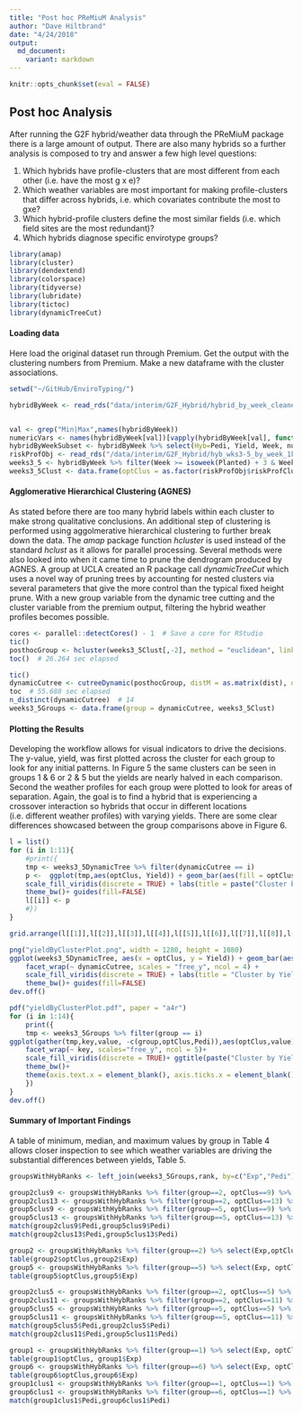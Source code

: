 ```yaml
---
title: "Post hoc PReMiuM Analysis"
author: "Dave Hiltbrand"
date: "4/24/2018"
output: 
  md_document: 
    variant: markdown
---
```


```r
knitr::opts_chunk$set(eval = FALSE)
```

## Post hoc Analysis

After running the G2F hybrid/weather data through the PReMiuM package there is a large amount of output.  There are also many hybrids so a further analysis is composed to try and answer a few high level questions:

  1.  Which hybrids have profile-clusters that are most different from each other (i.e. have the most g x e)?
  2.  Which weather variables are most important for making profile-clusters that differ across hybrids, i.e. which covariates contribute the most to gxe?
  3.  Which hybrid-profile clusters define the most similar fields (i.e. which field sites are the most redundant)?
  4.  Which hybrids diagnose specific envirotype groups?


```r
library(amap)
library(cluster)
library(dendextend)
library(colorspace)
library(tidyverse)
library(lubridate)
library(tictoc)
library(dynamicTreeCut)
```

#### Loading data

Here load the original dataset run through Premium.  Get the output with the clustering numbers from Premium.  Make a new dataframe with the cluster associations.

```r
setwd("~/GitHub/EnviroTyping/")

hybridByWeek <- read_rds("data/interim/G2F_Hybrid/hybrid_by_week_cleaned_weather.rds")


val <- grep("Min|Max",names(hybridByWeek))
numericVars <- names(hybridByWeek[val])[vapply(hybridByWeek[val], function(x) var(x) != 0, logical(1))]
hybridByWeekSubset <- hybridByWeek %>% select(Hyb=Pedi, Yield, Week, numericVars)
riskProfObj <- read_rds("/data/interim/G2F_Hybrid/hyb_wks3-5_by_week_1k/output/riskProfObj.rda")
weeks3_5 <- hybridByWeek %>% filter(Week >= isoweek(Planted) + 3 & Week <= isoweek(Planted) +5) %>% select(Exp,Pedi,Yield, numericVars)
weeks3_5Clust <- data.frame(optClus = as.factor(riskProfObj$riskProfClusObj$clustering), weeks3_5)
```


#### Agglomerative Hierarchical Clustering (AGNES)

As stated before there are too many hybrid labels within each cluster to make strong qualitative conclusions.  An additional step of clustering is performed using aggolmerative hierarchical clustering to further break down the data.  The _amap_ package function _hcluster_ is used instead of the standard _hclust_ as it allows for parallel processing. Several methods were also looked into when it came time to prune the dendrogram produced by AGNES.  A group at UCLA created an R package call _dynamicTreeCut_ which uses a novel way of pruning trees by accounting for nested clusters via several parameters that give the more control than the typical fixed height prune.  With a new group variable from the dynamic tree cutting and the cluster variable from the premium output, filtering the hybrid weather profiles becomes possible. 


```r
cores <- parallel::detectCores() - 1  # Save a core for RStudio
tic()
posthocGroup <- hcluster(weeks3_5Clust[,-2], method = "euclidean", link = "ward", nbproc = cores)
toc()  # 26.264 sec elapsed

tic()
dynamicCutree <- cutreeDynamic(posthocGroup, distM = as.matrix(dist), deepSplit = 4, verbose = 4) 
toc  # 55.688 sec elapsed
n_distinct(dynamicCutree)  # 14
weeks3_5Groups <- data.frame(group = dynamicCutree, weeks3_5Clust)
```


#### Plotting the Results

Developing the workflow allows for visual indicators to drive the decisions.  The y-value, yield, was first plotted across the cluster for each group to look for any initial patterns.  In Figure 5 the same clusters can be seen in groups 1 & 6 or 2 & 5 but the yields are nearly halved in each comparison.  Second the weather profiles for each group were plotted to look for areas of separation.  Again, the goal is to find a hybrid that is experiencing a crossover interaction so hybrids that occur in different locations (i.e. different weather profiles) with varying yields.  There are some clear differences showcased between the group comparisons above in Figure 6.

```r
l = list()
for (i in 1:11){
    #print({
    tmp <- weeks3_5DynamicTree %>% filter(dynamicCutree == i)
    p <-  ggplot(tmp,aes(optClus, Yield)) + geom_bar(aes(fill = optClus), stat = "summary", fun.y = "mean", width = .5) +
    scale_fill_viridis(discrete = TRUE) + labs(title = paste("Cluster by Yield for Group",i,sep = " "), x = "Envirotyping Cluster", y = "Yield [bu/acre]" ) +
    theme_bw()+ guides(fill=FALSE)
    l[[i]] <- p
    #})
}

grid.arrange(l[[1]],l[[2]],l[[3]],l[[4]],l[[5]],l[[6]],l[[7]],l[[8]],l[[9]],l[[10]],l[[11]])

png("yieldByClusterPlot.png", width = 1280, height = 1080)
ggplot(weeks3_5DynamicTree, aes(x = optClus, y = Yield)) + geom_bar(aes(fill = optClus), stat = "summary", fun.y = "mean")+
    facet_wrap(~ dynamicCutree, scales = "free_y", ncol = 4) +
    scale_fill_viridis(discrete = TRUE) + labs(title = "Cluster by Yield for Post hoc Grouping", x = "Envirotyping Cluster", y = "Yield [bu/acre]" ) +
    theme_bw()+ guides(fill=FALSE)
dev.off()

pdf("yieldByClusterPlot.pdf", paper = "a4r")
for (i in 1:14){
    print({
    tmp <- weeks3_5Groups %>% filter(group == i)
ggplot(gather(tmp,key,value, -c(group,optClus,Pedi)),aes(optClus,value)) + geom_boxplot(aes(fill=optClus)) +
    facet_wrap(~ key, scales="free_y", ncol = 5)+
    scale_fill_viridis(discrete = TRUE)+ ggtitle(paste("Cluster by Yield for Post hoc Group",i,sep = " ")) +
    theme_bw()+
    theme(axis.text.x = element_blank(), axis.ticks.x = element_blank())
    })
}
dev.off()
```


#### Summary of Important Findings

A table of minimum, median, and maximum values by group in Table 4 allows closer inspection to see which weather variables are driving the substantial differences between yields, Table 5.

```r
groupsWithHybRanks <- left_join(weeks3_5Groups,rank, by=c("Exp","Pedi"))

group2clus9 <- groupsWithHybRanks %>% filter(group==2, optClus==9) %>% select(Pedi, Rank, Yield)
group2clus13 <- groupsWithHybRanks %>% filter(group==2, optClus==13) %>% select(Pedi, Rank, Yield)
group5clus9 <- groupsWithHybRanks %>% filter(group==5, optClus==9) %>% select(Pedi, Rank, Yield)
group5clus13 <- groupsWithHybRanks %>% filter(group==5, optClus==13) %>% select(Pedi, Rank, Yield)
match(group2clus9$Pedi,group5clus9$Pedi)
match(group2clus13$Pedi,group5clus13$Pedi)

group2 <- groupsWithHybRanks %>% filter(group==2) %>% select(Exp,optClus, Pedi, Rank, Yield)
table(group2$optClus,group2$Exp)
group5 <- groupsWithHybRanks %>% filter(group==5) %>% select(Exp, optClus, Pedi, Rank, Yield)
table(group5$optClus,group5$Exp)

group2clus5 <- groupsWithHybRanks %>% filter(group==2, optClus==5) %>% select(Exp,Pedi, Rank, Yield)
group2clus11 <- groupsWithHybRanks %>% filter(group==2, optClus==11) %>% select(Exp,Pedi, Rank, Yield)
group5clus5 <- groupsWithHybRanks %>% filter(group==5, optClus==5) %>% select(Exp,Pedi, Rank, Yield)
group5clus11 <- groupsWithHybRanks %>% filter(group==5, optClus==11) %>% select(Exp,Pedi, Rank, Yield)
match(group5clus5$Pedi,group2clus5$Pedi)
match(group2clus11$Pedi,group5clus11$Pedi)

group1 <- groupsWithHybRanks %>% filter(group==1) %>% select(Exp, optClus, Pedi, Rank, Yield)
table(group1$optClus, group1$Exp)
group6 <- groupsWithHybRanks %>% filter(group==6) %>% select(Exp, optClus, Pedi, Rank, Yield)
table(group6$optClus,group6$Exp)
group1clus1 <- groupsWithHybRanks %>% filter(group==1, optClus==1) %>% select(Exp, Pedi, Rank, Yield)
group6clus1 <- groupsWithHybRanks %>% filter(group==6, optClus==1) %>% select(Exp,Pedi, Rank, Yield)
match(group1clus1$Pedi,group6clus1$Pedi)
```

